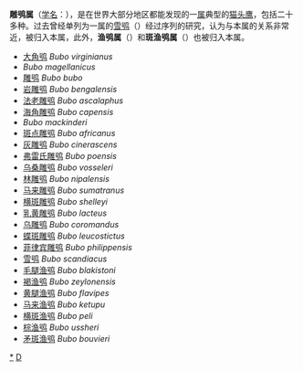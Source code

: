 {{Automatic taxobox
| taxon = Bubo
| image = Bubo virginianusDO1908P01CA.JPG
| image_caption = [[大雕鸮|大雕鸮]] (''Bubo virginianus'')
| authority = [[Duméril|Duméril]], 1806
| subdivision_ranks = [[种|种]]
| subdivision = 
另见内文。
| synonyms =
''Nyctea'' <small>Stephens, 1826</small><br/>
''Ophthalmomegas'' <small>Dejaut, 1911</small>
}}
 {{Commons+cat|Bubo}}

'''雕鸮属'''（[[学名|学名]]：''{{lang|la|Bubo}}''），是在世界大部分地区都能发现的一[[属|属]]典型的[[鸮形目|猫头鹰]]，包括二十多种。过去曾经单列为一属的[[雪鸮|雪鸮]]（''{{lang|la|Nyctea scandiaca}}''）经过{{lang|en|DNA}}序列的研究，认为与本属的关系非常近，被归入本属，此外，'''渔鸮属'''（''{{lang|la|Ketupa}}''）和'''斑渔鸮属'''（''{{lang|la|Scotopelia}}''）也被归入本属。

*[[大角鸮|大角鸮]] ''Bubo virginianus''
*''Bubo magellanicus''
*[[雕鸮|雕鸮]] ''Bubo bubo''
*[[岩雕鸮|岩雕鸮]] ''Bubo bengalensis'' 
*[[法老雕鸮|法老雕鸮]] ''Bubo ascalaphus''
*[[海角雕鸮|海角雕鸮]] ''Bubo capensis''
*''Bubo mackinderi''
*[[斑点雕鸮|斑点雕鸮]] ''Bubo africanus''
*[[灰雕鸮|灰雕鸮]] ''Bubo cinerascens''
*[[弗雷氏雕鸮|弗雷氏雕鸮]] ''Bubo poensis''
*[[乌桑雕鸮|乌桑雕鸮]] ''Bubo vosseleri''
*[[林雕鸮|林雕鸮]] ''Bubo nipalensis'' 
*[[马来雕鸮|马来雕鸮]] ''Bubo sumatranus''
*[[横斑雕鸮|横斑雕鸮]] ''Bubo shelleyi''
*[[乳黄雕鸮|乳黄雕鸮]] ''Bubo lacteus''
*[[乌雕鸮|乌雕鸮]] ''Bubo coromandus''
*[[蝶斑雕鸮|蝶斑雕鸮]] ''Bubo leucostictus''
*[[菲律宾雕鸮|菲律宾雕鸮]] ''Bubo philippensis''
*[[雪鸮|雪鸮]] ''Bubo scandiacus''
*[[毛腿渔鸮|毛腿渔鸮]] ''Bubo blakistoni''
*[[褐渔鸮|褐渔鸮]] ''Bubo zeylonensis''
*[[黄腿渔鸮|黄腿渔鸮]] ''Bubo flavipes''
*[[马来渔鸮|马来渔鸮]] ''Bubo ketupu''
*[[横斑渔鸮|横斑渔鸮]] '' Bubo peli''
*[[棕渔鸮|棕渔鸮]] '' Bubo ussheri''
*[[矛斑渔鸮|矛斑渔鸮]] '' Bubo bouvieri''
{{Taxonbar|from=Q214293}}

[[Category:雕鸮属|*]]
[[Category:鸱鸮科|D]]